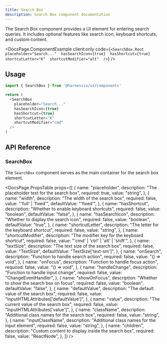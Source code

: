 ```yaml
---
title: Search Box
description: Search Box component documentation
---
```


The Search Box component provides a UI element for entering search queries. It includes optional features like search icon, keyboard shortcuts, and custom content.


<DocsPage.ComponentExample
  client:only
  code={`<SearchBox.Root
  placeholder="Search..." 
  hasSearchIcon={true} 
  hasShortcut={true} 
  shortcutLetter="K" 
  shortcutModifier="alt" 
/>`}
/>

## Usage

```typescript jsx
import { SearchBox } from '@harnessio/ui/components'

return (
  <SearchBox
    placeholder="Search..."
    hasSearchIcon={true}
    hasShortcut={true}
    shortcutLetter="K"
    shortcutModifier="cmd"
  />
)
```

## API Reference

### SearchBox

The `SearchBox` component serves as the main container for the search box element.

<DocsPage.PropsTable
  props={[
    {
      name: "placeholder",
      description: "The placeholder text for the search box",
      required: true,
      value: "string",
    },
    {
      name: "width",
      description: "The width of the search box",
      required: false,
      value: "'full' | 'fixed'",
      defaultValue: "'fixed'",
    },
    {
      name: "hasShortcut",
      description: "Whether to enable keyboard shortcuts",
      required: false,
      value: "boolean",
      defaultValue: "false",
    },
    {
      name: "hasSearchIcon",
      description: "Whether to display the search icon",
      required: false,
      value: "boolean",
      defaultValue: "true",
    },
    {
      name: "shortcutLetter",
      description: "The letter for the keyboard shortcut",
      required: false,
      value: "string",
    },
    {
      name: "shortcutModifier",
      description: "The modifier key for the keyboard shortcut",
      required: false,
      value: "'cmd' | 'ctrl' | 'alt' | 'shift'",
    },
    {
      name: "textSize",
      description: "The text size of the search box",
      required: false,
      value: "TextSize",
      defaultValue: "TextSize['text-sm']",
    },
    {
      name: "onSearch",
      description: "Function to handle search action",
      required: false,
      value: "() => void",
    },
    {
      name: "onFocus",
      description: "Function to handle focus action",
      required: false,
      value: "() => void",
    },
    {
      name: "handleChange",
      description: "Function to handle input change",
      required: false,
      value: "ChangeEventHandler<HTMLInputElement>",
    },
    {
      name: "showOnFocus",
      description: "Whether to show the search box on focus",
      required: false,
      value: "boolean",
      defaultValue: "false",
    },
    {
      name: "defaultValue",
      description: "The default value of the search box",
      required: false,
      value: "InputHTMLAttributes<HTMLInputElement>['defaultValue']",
    },
    {
      name: "value",
      description: "The current value of the search box",
      required: false,
      value: "InputHTMLAttributes<HTMLInputElement>['value']",
    },
    {
      name: "className",
      description: "Additional class names for the search box",
      required: false,
      value: "string",
    },
    {
      name: "inputClassName",
      description: "Additional class names for the input element",
      required: false,
      value: "string",
    },
    {
      name: "children",
      description: "Custom content to display inside the search box",
      required: false,
      value: "ReactNode",
    },
  ]}
/>
